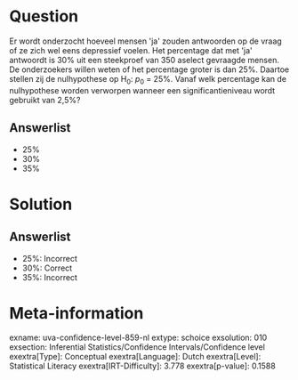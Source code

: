 Question
========

Er wordt onderzocht hoeveel mensen \'ja\' zouden antwoorden op de vraag
of ze zich wel eens depressief voelen. Het percentage dat met \'ja\'
antwoordt is 30% uit een steekproef van 350 aselect gevraagde mensen. De
onderzoekers willen weten of het percentage groter is dan 25%. Daartoe
stellen zij de nulhypothese op H~0~: *p*~0~ = 25%. Vanaf welk percentage
kan de nulhypothese worden verworpen wanneer een significantieniveau
wordt gebruikt van 2,5%?

Answerlist
----------

* 25%
* 30%
* 35%

Solution
========

Answerlist
----------

* 25%: Incorrect
* 30%: Correct
* 35%: Incorrect

Meta-information
================
exname: uva-confidence-level-859-nl
extype: schoice
exsolution: 010
exsection: Inferential Statistics/Confidence Intervals/Confidence level
exextra[Type]: Conceptual
exextra[Language]: Dutch
exextra[Level]: Statistical Literacy
exextra[IRT-Difficulty]: 3.778
exextra[p-value]: 0.1588
